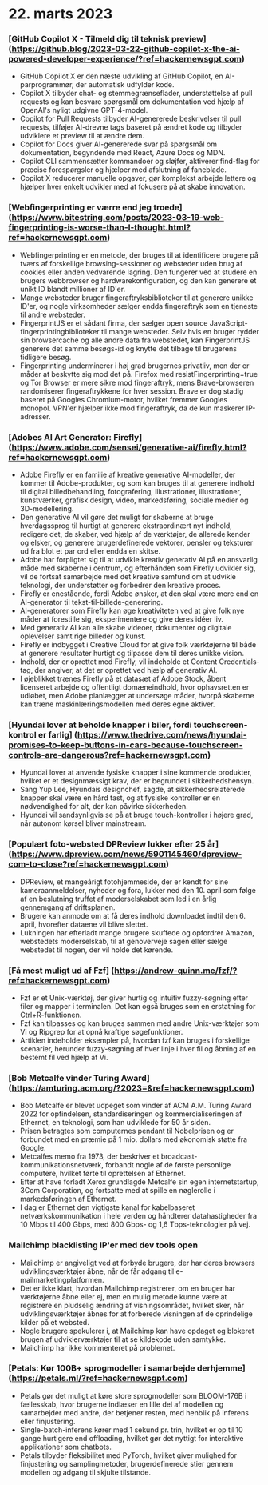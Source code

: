 
<Steps>

# 22. marts 2023

### [GitHub Copilot X - Tilmeld dig til teknisk preview] (https://github.blog/2023-03-22-github-copilot-x-the-ai-powered-developer-experience/?ref=hackernewsgpt.com)

- GitHub Copilot X er den næste udvikling af GitHub Copilot, en AI-parprogrammør, der automatisk udfylder kode.
- Copilot X tilbyder chat- og stemmegrænseflader, understøttelse af pull requests og kan besvare spørgsmål om dokumentation ved hjælp af OpenAI's nyligt udgivne GPT-4-model.
- Copilot for Pull Requests tilbyder AI-genererede beskrivelser til pull requests, tilføjer AI-drevne tags baseret på ændret kode og tilbyder udviklere et preview til at ændre dem.
- Copilot for Docs giver AI-genererede svar på spørgsmål om dokumentation, begyndende med React, Azure Docs og MDN.
- Copilot CLI sammensætter kommandoer og sløjfer, aktiverer find-flag for præcise forespørgsler og hjælper med afslutning af faneblade.
- Copilot X reducerer manuelle opgaver, gør komplekst arbejde lettere og hjælper hver enkelt udvikler med at fokusere på at skabe innovation.

### [Webfingerprinting er værre end jeg troede] (https://www.bitestring.com/posts/2023-03-19-web-fingerprinting-is-worse-than-I-thought.html?ref=hackernewsgpt.com)

- Webfingerprinting er en metode, der bruges til at identificere brugere på tværs af forskellige browsing-sessioner og websteder uden brug af cookies eller anden vedvarende lagring. Den fungerer ved at studere en brugers webbrowser og hardwarekonfiguration, og den kan generere et unikt ID blandt millioner af ID'er.
- Mange websteder bruger fingeraftryksbiblioteker til at generere unikke ID'er, og nogle virksomheder sælger endda fingeraftryk som en tjeneste til andre websteder.
- FingerprintJS er et sådant firma, der sælger open source JavaScript-fingerprintingbiblioteker til mange websteder. Selv hvis en bruger rydder sin browsercache og alle andre data fra webstedet, kan FingerprintJS generere det samme besøgs-id og knytte det tilbage til brugerens tidligere besøg.
- Fingerprinting underminerer i høj grad brugernes privatliv, men der er måder at beskytte sig mod det på. Firefox med resistFingerprinting=true og Tor Browser er mere sikre mod fingeraftryk, mens Brave-browseren randomiserer fingeraftrykkene for hver session. Brave er dog stadig baseret på Googles Chromium-motor, hvilket fremmer Googles monopol. VPN'er hjælper ikke mod fingeraftryk, da de kun maskerer IP-adresser.

### [Adobes AI Art Generator: Firefly] (https://www.adobe.com/sensei/generative-ai/firefly.html?ref=hackernewsgpt.com)

- Adobe Firefly er en familie af kreative generative AI-modeller, der kommer til Adobe-produkter, og som kan bruges til at generere indhold til digital billedbehandling, fotografering, illustrationer, illustrationer, kunstværker, grafisk design, video, markedsføring, sociale medier og 3D-modellering.
- Den generative AI vil gøre det muligt for skaberne at bruge hverdagssprog til hurtigt at generere ekstraordinært nyt indhold, redigere det, de skaber, ved hjælp af de værktøjer, de allerede kender og elsker, og generere brugerdefinerede vektorer, pensler og teksturer ud fra blot et par ord eller endda en skitse.
- Adobe har forpligtet sig til at udvikle kreativ generativ AI på en ansvarlig måde med skaberne i centrum, og efterhånden som Firefly udvikler sig, vil de fortsat samarbejde med det kreative samfund om at udvikle teknologi, der understøtter og forbedrer den kreative proces.
- Firefly er enestående, fordi Adobe ønsker, at den skal være mere end en AI-generator til tekst-til-billede-generering.
- AI-generatorer som Firefly kan øge kreativiteten ved at give folk nye måder at forestille sig, eksperimentere og give deres idéer liv.
- Med generativ AI kan alle skabe videoer, dokumenter og digitale oplevelser samt rige billeder og kunst.
- Firefly er indbygget i Creative Cloud for at give folk værktøjerne til både at generere resultater hurtigt og tilpasse dem til deres unikke vision.
- Indhold, der er oprettet med Firefly, vil indeholde et Content Credentials-tag, der angiver, at det er oprettet ved hjælp af generativ AI.
- I øjeblikket trænes Firefly på et datasæt af Adobe Stock, åbent licenseret arbejde og offentligt domæneindhold, hvor ophavsretten er udløbet, men Adobe planlægger at undersøge måder, hvorpå skaberne kan træne maskinlæringsmodellen med deres egne aktiver.

### [Hyundai lover at beholde knapper i biler, fordi touchscreen-kontrol er farlig] (https://www.thedrive.com/news/hyundai-promises-to-keep-buttons-in-cars-because-touchscreen-controls-are-dangerous?ref=hackernewsgpt.com)

- Hyundai lover at anvende fysiske knapper i sine kommende produkter, hvilket er et designmæssigt krav, der er begrundet i sikkerhedshensyn.
- Sang Yup Lee, Hyundais designchef, sagde, at sikkerhedsrelaterede knapper skal være en hård tast, og at fysiske kontroller er en nødvendighed for alt, der kan påvirke sikkerheden.
- Hyundai vil sandsynligvis se på at bruge touch-kontroller i højere grad, når autonom kørsel bliver mainstream.

### [Populært foto-websted DPReview lukker efter 25 år] (https://www.dpreview.com/news/5901145460/dpreview-com-to-close?ref=hackernewsgpt.com)

- DPReview, et mangeårigt fotohjemmeside, der er kendt for sine kameraanmeldelser, nyheder og fora, lukker ned den 10. april som følge af en beslutning truffet af moderselskabet som led i en årlig gennemgang af driftsplanen.
- Brugere kan anmode om at få deres indhold downloadet indtil den 6. april, hvorefter dataene vil blive slettet.
- Lukningen har efterladt mange brugere skuffede og opfordrer Amazon, webstedets moderselskab, til at genoverveje sagen eller sælge webstedet til nogen, der vil holde det kørende.

### [Få mest muligt ud af Fzf] (https://andrew-quinn.me/fzf/?ref=hackernewsgpt.com)

- Fzf er et Unix-værktøj, der giver hurtig og intuitiv fuzzy-søgning efter filer og mapper i terminalen. Det kan også bruges som en erstatning for Ctrl+R-funktionen.
- Fzf kan tilpasses og kan bruges sammen med andre Unix-værktøjer som Vi og Ripgrep for at opnå kraftige søgefunktioner.
- Artiklen indeholder eksempler på, hvordan fzf kan bruges i forskellige scenarier, herunder fuzzy-søgning af hver linje i hver fil og åbning af en bestemt fil ved hjælp af Vi.

### [Bob Metcalfe vinder Turing Award] (https://amturing.acm.org/?2023=&ref=hackernewsgpt.com)

- Bob Metcalfe er blevet udpeget som vinder af ACM A.M. Turing Award 2022 for opfindelsen, standardiseringen og kommercialiseringen af Ethernet, en teknologi, som han udviklede for 50 år siden.
- Prisen betragtes som computernes pendant til Nobelprisen og er forbundet med en præmie på 1 mio. dollars med økonomisk støtte fra Google.
- Metcalfes memo fra 1973, der beskriver et broadcast-kommunikationsnetværk, forbandt nogle af de første personlige computere, hvilket førte til oprettelsen af Ethernet.
- Efter at have forladt Xerox grundlagde Metcalfe sin egen internetstartup, 3Com Corporation, og fortsatte med at spille en nøglerolle i markedsføringen af Ethernet.
- I dag er Ethernet den vigtigste kanal for kabelbaseret netværkskommunikation i hele verden og håndterer datahastigheder fra 10 Mbps til 400 Gbps, med 800 Gbps- og 1,6 Tbps-teknologier på vej.

### Mailchimp blacklisting IP'er med dev tools open

- Mailchimp er angiveligt ved at forbyde brugere, der har deres browsers udviklingsværktøjer åbne, når de får adgang til e-mailmarketingplatformen.
- Det er ikke klart, hvordan Mailchimp registrerer, om en bruger har værktøjerne åbne eller ej, men en mulig metode kunne være at registrere en pludselig ændring af visningsområdet, hvilket sker, når udviklingsværktøjer åbnes for at forberede visningen af de oprindelige kilder på et websted.
- Nogle brugere spekulerer i, at Mailchimp kan have opdaget og blokeret brugen af udviklerværktøjer til at se kildekode uden samtykke.
- Mailchimp har ikke kommenteret på problemet.

### [Petals: Kør 100B+ sprogmodeller i samarbejde derhjemme] (https://petals.ml/?ref=hackernewsgpt.com)

- Petals gør det muligt at køre store sprogmodeller som BLOOM-176B i fællesskab, hvor brugerne indlæser en lille del af modellen og samarbejder med andre, der betjener resten, med henblik på inferens eller finjustering.
- Single-batch-inferens kører med 1 sekund pr. trin, hvilket er op til 10 gange hurtigere end offloading, hvilket gør det nyttigt for interaktive applikationer som chatbots.
- Petals tilbyder fleksibilitet med PyTorch, hvilket giver mulighed for finjustering og samplingmetoder, brugerdefinerede stier gennem modellen og adgang til skjulte tilstande.

</Steps>
